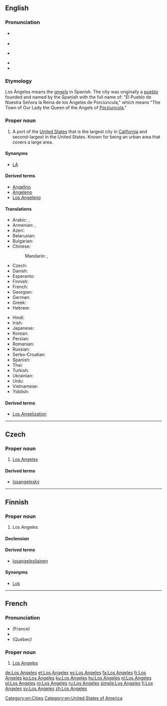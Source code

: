 ==English==
{{wikipedia}}

===Pronunciation===
* {{a|UK}} {{IPA|/lɒs ˈændʒɪliːz/|lang=en}}
* {{audio|en-uk-Los Angeles.ogg|Audio (UK)}}
* {{a|US}} {{IPA|/lɔs ˈændʒələs/|/lɔs ˈæŋɡələs/|lang=en}}
* {{audio|En-us-Los Angeles.ogg|Audio (US)}}
* {{audio|En-ca-Los Angeles.ogg|Audio (CA)}}

===Etymology===
Los Ángeles means ''the [[angels]]'' in Spanish. The city was originally a [[pueblo]] founded and named by the Spanish with the full name of: "El Pueblo de Nuestra Señora la Reina de los Ángeles de Porciúncula," which means "The Town of Our Lady the Queen of the Angels of [[w:Porziuncola|Porziuncola]]."

===Proper noun===
{{en-proper noun|head=[[los|Los]] [[ángeles|Angeles]]}}

# A port of the [[United States]] that is the largest city in [[California]] and second-largest in the United States. Known for being an urban area that covers a large area.

====Synonyms====
* [[LA]]

====Derived terms====
* [[Angelino]]
* [[Angeleno]]
* [[Los Angeleno]]

====Translations====
{{trans-top|largest city in California}}
* Arabic: {{t-|ar|لوس انجليس|m|tr=luus anjilis}}, {{t-|ar|لوس أنجلوس|m|tr=luus anjiluus}}
* Armenian: {{t-|hy|Լոս Անջելես|tr=Los Anǰeles}}, {{t-|hy|Լոս|tr=Los}}
* Azeri: {{t-|az|Los-Anceles}}
* Belarusian: {{t-|be|Лос-Анджэлес|m|tr=Los-Ándželes}}
* Bulgarian: {{t-|bg|Лос Анджелис|m|tr=Los Ánželis}}
* Chinese:
*: Mandarin: {{t-|cmn|洛杉磯|sc=Hani}}, {{t-|cmn|洛杉矶|tr=Luòshānjī|sc=Hani}}
* Czech: {{t-|cs|Los Angeles}}
* Danish: {{t-|da|Los Angeles}}
* Esperanto: {{t-|eo|Los-Anĝeleso}}
* Finnish: {{t+|fi|Los Angeles}}
* French: {{t|fr|Los Angeles}}
* Georgian: {{t-|ka|ლოს-ანჯელესი|sc=Geor}}
* German: {{t+|de|Los Angeles}}
* Greek: {{t-|el|Λος Άντζελες|tr=Los Ántzeles}}
* Hebrew: {{t-|he|לוס אנג'לס}}
{{trans-mid}}
* Hindi: {{t-|hi|लॉस ऐन्जेलिस|tr=lŏs ainjēlis}}
* Irish: {{t-|ga|Cathair na nAingeal|f}}
* Japanese: {{t-|ja|ロサンゼルス|tr=Rosanzerusu}}
* Korean: {{t+|ko|로스앤젤레스|tr=Loseu-aenjelleseu|sc=Hang}}
* Persian: {{t+|fa|لس‌آنجلس}}
* Romanian: {{t|ro|Los Angeles}}
* Russian: {{t-|ru|Лос-Анджелес|m|tr=Los-Ándželes}}
* Serbo-Croatian: {{t-|sh|Лос Анџелес|m|tr=Los Andželes|sc=Cyrl}}
* Spanish: {{t+|es|Los Ángeles|m}}
* Thai: {{t-|th|ลอสแอนเจลิส|tr=lôt ae-nor-jay-lít}}
* Turkish: {{t-|tr|Los Angeles}}
* Ukrainian: {{t-|uk|Лос-Анджелес|m|tr=Los-Ándželes}}
* Urdu: {{t-|ur|لاس اینجلس}}
* Vietnamese: {{t-|vi|Lốt An giơ lét}}
* Yiddish: {{t-|yi|לאָס־אַנדזשעלעס|tr=Los-Andželes|sc=Hebr}}
{{trans-bottom}}

====Derived terms====
* [[Los Angelization]]

[[Category:en:Cities]]
[[Category:en:United States of America]]

----

==Czech==

===Proper noun===
{{cs-proper noun|g=n}}

# [[#English|Los Angeles]]

====Derived terms====
* [[losangeleský]]

----

==Finnish==

===Proper noun===
{{fi-proper noun}}

# Los Angeles

====Declension====
{{fi-decl-risti|Los Angeles|nopl=1|i=0}}

====Derived terms====
* [[losangelesilainen]]

====Synonyms====
* [[Los]] {{qualifier|informal}}

----

==French==

===Pronunciation===
* (France) {{IPA|/lɔ.s‿ɑ̃.dʒə.lɛs/|lang=fr}}
* {{audio|Fr-Paris--Los Angeles.ogg|Audio (Paris)}}
* (Québec) {{IPA|/lɔ.s‿ɑ̃.ʒɛl/|/lɔ.s‿an.dʒe.lɛs/|lang=fr}}

===Proper noun===
{{fr-proper noun}}

# [[Los Angeles#English|Los Angeles]]

[[de:Los Angeles]]
[[et:Los Angeles]]
[[es:Los Angeles]]
[[fa:Los Angeles]]
[[fr:Los Angeles]]
[[ko:Los Angeles]]
[[ku:Los Angeles]]
[[hu:Los Angeles]]
[[nl:Los Angeles]]
[[pl:Los Angeles]]
[[ro:Los Angeles]]
[[ru:Los Angeles]]
[[simple:Los Angeles]]
[[fi:Los Angeles]]
[[sv:Los Angeles]]
[[zh:Los Angeles]]